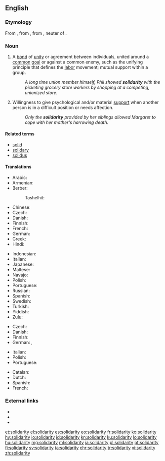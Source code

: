 {{also|Solidarity}} <!-- movement in Poland -->
==English==
{{wikipedia|dab=Solidarity (disambiguation)}}

===Etymology===
From {{etyl|fr|en}} {{term|lang=fr|solidarité||solidarity}}, from {{term|lang=fr|solidaire||characterized by solidarity}}, from {{etyl|la|en}} {{term|lang=la|solidum||whole sum}}, neuter of {{term|lang=la|solidus||solid}}.

===Noun===
{{en-noun|~|solidarities}}

# {{context|countable|lang=en}} A [[bond]] of [[unity]] or agreement between individuals, united around a [[common]] [[goal]] or against a common enemy, such as the unifying principle that defines the [[labor]] movement; mutual support within a group.
#: ''A long time union member himself, Phil showed '''solidarity''' with the picketing grocery store workers by shopping at a competing, unionized store.''
# {{context|uncountable|lang=en}} Willingness to give psychological and/or material [[support]] when another person is in a difficult position or needs affection.
#: ''Only the '''solidarity''' provided by her siblings allowed Margaret to cope with her mother's harrowing death.''

====Related terms====
* [[solid]]
* [[solidary]]
* [[solidus]]

====Translations====
{{trans-top|unifying bond between individuals with common goal or enemy}}
* Arabic: {{t|ar|تضامن|m|tr=taDaamun}}
* Armenian: {{t|hy|համերաշխություն|tr=hamerašxutʻyun}}
* Berber:
*: Tashelhit: {{t|shi|tiwizi|f}}
* Chinese: {{zh-tsp|團結|团结|tuánjié}}
* Czech: {{t|cs|solidarita|f}}
* Danish: {{t|da|solidaritet}}
* Finnish: {{t+|fi|solidaarisuus}}
* French: {{t+|fr|solidarité|f}}
* German: {{t+|de|Solidarität|f}}
* Greek: {{t+|el|αλληλεγγύη|tr=allilengýi}}
* Hindi: {{t|hi|एकता|tr=ēkatā}}
{{trans-mid}}
* Indonesian: {{t+|id|solidaritas}}
* Italian: {{t+|it|solidarietà|f}}
* Japanese: {{t+|ja|連帯|tr=rentai}}
* Maltese: {{t|mt|solidarjetà}}
* Navajo: {{t|nv|łaʼ ídlį́}}
* Polish: {{t+|pl|solidarność|f}}
* Portuguese: {{t+|pt|solidariedade|f}}
* Russian: {{t+|ru|солидарность|f|tr=solidárnost'}}
* Spanish: {{t+|es|solidaridad|f}}
* Swedish: {{t+|sv|solidaritet|c}}
* Turkish: {{t+|tr|dayanışma}}
* Yiddish: {{t|yi|סאָלידאַרישקייט|tr=solidarishkayt|sc=Hebr}}
* Zulu: {{t|zu|ubuntu|c14}}
{{trans-bottom}}

{{trans-top|psychological or material support}}
* Czech: {{t|cs|solidarita|f}}
* Danish: {{t|da|solidaritet}}
* Finnish: {{t+|fi|tuki}}
* German: {{t+|de|Solidarität|f}}, {{t+|de|Unterstützung|f}}
{{trans-mid}}
* Italian: {{t+|it|solidarietà|f}}
* Polish: {{t+|pl|solidarność|f}}
* Portuguese: {{t+|pt|solidariedade|f}}
{{trans-bottom}}

{{checktrans-top}}
* Catalan: {{t-check|ca|solidaritat}}
* Dutch: {{t-check|nl|solidariteit}}
* Spanish: {{t-check|es|solidaridad}}
* French: {{t-check|fr|solidarité}}
{{trans-bottom}}

===External links===
* {{R:Webster 1913}}
* {{R:Century 1911}}
* {{R:OneLook}}

[[et:solidarity]]
[[el:solidarity]]
[[es:solidarity]]
[[eo:solidarity]]
[[fr:solidarity]]
[[ko:solidarity]]
[[hy:solidarity]]
[[io:solidarity]]
[[id:solidarity]]
[[kn:solidarity]]
[[ku:solidarity]]
[[lo:solidarity]]
[[hu:solidarity]]
[[mg:solidarity]]
[[ml:solidarity]]
[[ja:solidarity]]
[[pl:solidarity]]
[[pt:solidarity]]
[[fi:solidarity]]
[[sv:solidarity]]
[[ta:solidarity]]
[[chr:solidarity]]
[[tr:solidarity]]
[[vi:solidarity]]
[[zh:solidarity]]